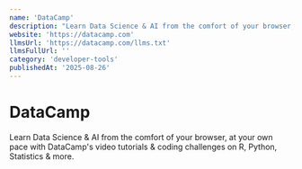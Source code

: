 ```yaml
---
name: 'DataCamp'
description: "Learn Data Science & AI from the comfort of your browser, at your own pace with DataCamp''s video tutorials & coding challenges on R, Python, Statistics & more."
website: 'https://datacamp.com'
llmsUrl: 'https://datacamp.com/llms.txt'
llmsFullUrl: ''
category: 'developer-tools'
publishedAt: '2025-08-26'
---
```


# DataCamp

Learn Data Science & AI from the comfort of your browser, at your own pace with DataCamp's video tutorials & coding challenges on R, Python, Statistics & more.
